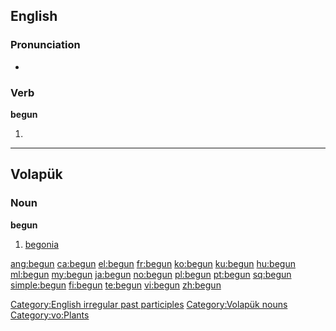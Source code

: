 ==English==

===Pronunciation===
*{{audio|en-us-begun.ogg|Audio (US)}}

===Verb===
'''begun'''

# {{past participle of|[[begin]]}}

<!-- these belong on the page for "begin"
*[[Dutch]]: [[begonnen]]
*[[Swedish]]: [[börjat]]-->

[[Category:English irregular past participles]]

----

==Volapük==

===Noun===
'''begun'''

# [[begonia]]

[[Category:Volapük nouns]]
[[Category:vo:Plants]]

[[ang:begun]]
[[ca:begun]]
[[el:begun]]
[[fr:begun]]
[[ko:begun]]
[[ku:begun]]
[[hu:begun]]
[[ml:begun]]
[[my:begun]]
[[ja:begun]]
[[no:begun]]
[[pl:begun]]
[[pt:begun]]
[[sq:begun]]
[[simple:begun]]
[[fi:begun]]
[[te:begun]]
[[vi:begun]]
[[zh:begun]]